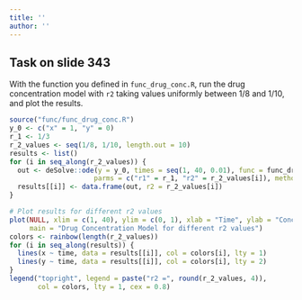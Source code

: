 ```yaml
---
title: ''
author: ''
---
```


## Task on slide 343

With the function you defined in `func_drug_conc.R`, run the drug concentration
model with `r2` taking values uniformly between 1/8 and 1/10, and plot the results.

```r
source("func/func_drug_conc.R")
y_0 <- c("x" = 1, "y" = 0)
r_1 <- 1/3
r_2_values <- seq(1/8, 1/10, length.out = 10)  
results <- list()
for (i in seq_along(r_2_values)) {
  out <- deSolve::ode(y = y_0, times = seq(1, 40, 0.01), func = func_drug_conc,
                     parms = c("r1" = r_1, "r2" = r_2_values[i]), method = "euler")
  results[[i]] <- data.frame(out, r2 = r_2_values[i])
}

# Plot results for different r2 values
plot(NULL, xlim = c(1, 40), ylim = c(0, 1), xlab = "Time", ylab = "Concentration",
     main = "Drug Concentration Model for different r2 values")
colors <- rainbow(length(r_2_values))
for (i in seq_along(results)) {
  lines(x ~ time, data = results[[i]], col = colors[i], lty = 1)
  lines(y ~ time, data = results[[i]], col = colors[i], lty = 2)
}
legend("topright", legend = paste("r2 =", round(r_2_values, 4)),
       col = colors, lty = 1, cex = 0.8)

```
